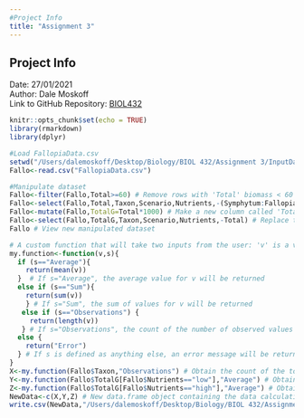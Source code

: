 ```yaml
---
#Project Info
title: "Assignment 3"
---
```


## Project Info
 Date: 27/01/2021       
 Author: Dale Moskoff      
 Link to GitHub Repository: [BIOL432](https://github.com/dalemoskoff/BIOL432)


```r
knitr::opts_chunk$set(echo = TRUE)
library(rmarkdown)
library(dplyr)
```

```r
#Load FallopiaData.csv
setwd("/Users/dalemoskoff/Desktop/Biology/BIOL 432/Assignment 3/InputData/")
Fallo<-read.csv("FallopiaData.csv")

#Manipulate dataset
Fallo<-filter(Fallo,Total>=60) # Remove rows with 'Total' biomass < 60
Fallo<-select(Fallo,Total,Taxon,Scenario,Nutrients,-(Symphytum:Fallopia),-PotNum,-Pct_Fallopia) # Reorder the columns so they are in the order: 'Total', 'Taxon', 'Scenario', 'Nutrients', and remove all other columns
Fallo<-mutate(Fallo,TotalG=Total*1000) # Make a new column called 'TotalG' which converts the 'Total' column from mg to grams 
Fallo<-select(Fallo,TotalG,Taxon,Scenario,Nutrients,-Total) # Replace the 'Total' column with 'TotalG'
Fallo # View new manipulated dataset
```
```r
# A custom function that will take two inputs from the user: 'v' is a vector of data to process (e.g. a column from a data.frame object) and 's' is a string that defines what calculation to perform
my.function<-function(v,s){
  if (s=="Average"){
    return(mean(v))
  }  # If s="Average", the average value for v will be returned
  else if (s=="Sum"){
    return(sum(v))
    } # If s="Sum", the sum of values for v will be returned
   else if (s=="Observations") {
     return(length(v))
   } # If s="Observations", the count of the number of observed values for v will be returned
  else {
    return("Error")
  } # If s is defined as anything else, an error message will be returned
}
X<-my.function(Fallo$Taxon,"Observations") # Obtain the count of the total number of observations in the 'Taxon' column of Fallo
Y<-my.function(Fallo$TotalG[Fallo$Nutrients=="low"],"Average") # Obtain the average value of 'TotalG' for the low 'Nutrient' concentration group of Fallo
Z<-my.function(Fallo$TotalG[Fallo$Nutrients=="high"],"Average") # Obtain the average value of 'TotalG' for the high 'Nutrient' concentration group of Fallo
NewData<-c(X,Y,Z) # New data.frame object containing the data calculations above
write.csv(NewData,"/Users/dalemoskoff/Desktop/Biology/BIOL 432/Assignment 3/Output/WrangledData.csv") # Save the new data.frame object to a file called 'WrangledData.csv' in the Output folder of my 'BIOL432' GitHub repository
```
